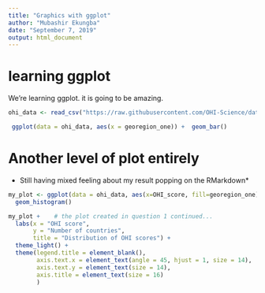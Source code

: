 ```yaml
---
title: "Graphics with ggplot"
author: "Mubashir Ekungba"
date: "September 7, 2019"
output: html_document
---
```


# learning ggplot

We're learning ggplot. it is going to be amazing.

```r
ohi_data <- read_csv("https://raw.githubusercontent.com/OHI-Science/data-science-training/master/data/OHI_global_data.csv")

 ggplot(data = ohi_data, aes(x = georegion_one)) +  geom_bar()

```
# Another level of plot entirely
* Still having mixed feeling about my result popping on the RMarkdown*

```r


my_plot <- ggplot(data = ohi_data, aes(x=OHI_score, fill=georegion_one)) +
  geom_histogram()  

my_plot +    # the plot created in question 1 continued...
  labs(x = "OHI score",
       y = "Number of countries",
       title = "Distribution of OHI scores") +
  theme_light() +
  theme(legend.title = element_blank(),
        axis.text.x = element_text(angle = 45, hjust = 1, size = 14),
        axis.text.y = element_text(size = 14),
        axis.title = element_text(size = 16)
        )

```


